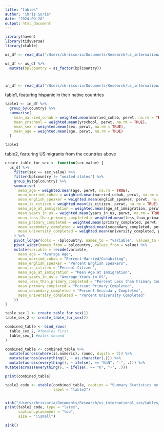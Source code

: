 ```yaml
---
title: "tables"
author: "Chris Soria"
date: "2024-09-28"
output: html_document
---
```


```r
library(haven)
library(tidyverse)
library(xtable)
```

```r
us_df <- read_dta("/Users/chrissoria/Documents/Research/us_international_ses/data/US_65_89.dta")

us_df <- us_df %>%
  mutate(bplcountry = as_factor(bplcountry))



in_df <- read_dta("/Users/chrissoria/Documents/Research/us_international_ses/data/international__65_89.dta")
```

table1, featuring hispanic in their native countries
```r
table1 <- in_df %>%
  group_by(country) %>%
  summarise(
    mean_married_cohab = weighted.mean(married_cohab, perwt, na.rm = TRUE),
    mean_yrschool = weighted.mean(yrschool, perwt, na.rm = TRUE),
    mean_sex = weighted.mean(sex, perwt, na.rm = TRUE),
    mean_age = weighted.mean(age, perwt, na.rm = TRUE)
  )

table1
```
table2, featuring US migrants from the countries above
```r
create_table_for_sex <- function(sex_value) {
  us_df %>%
    filter(sex == sex_value) %>%
    filter(bplcountry != "united states") %>% 
    group_by(bplcountry) %>%
    summarise(
      mean_age = weighted.mean(age, perwt, na.rm = TRUE),
      mean_married_cohab = weighted.mean(married_cohab, perwt, na.rm = TRUE),
      mean_english_speaker = weighted.mean(english_speaker, perwt, na.rm = TRUE),
      mean_is_citizen = weighted.mean(is_citizen, perwt, na.rm = TRUE),
      mean_age_at_immigration = weighted.mean(age_at_immigration, perwt, na.rm = TRUE),
      mean_years_in_us = weighted.mean(years_in_us, perwt, na.rm = TRUE),
      mean_less_than_primary_completed = weighted.mean(less_than_primary_completed, perwt, na.rm = TRUE),
      mean_primary_completed = weighted.mean(primary_completed, perwt, na.rm = TRUE),
      mean_secondary_completed = weighted.mean(secondary_completed, perwt, na.rm = TRUE),
      mean_university_completed = weighted.mean(university_completed, perwt, na.rm = TRUE)
    ) %>%
    pivot_longer(cols = -bplcountry, names_to = "variable", values_to = "value") %>%
    pivot_wider(names_from = bplcountry, values_from = value) %>%
    mutate(variable = recode(variable,
      mean_age = "Average Age",
      mean_married_cohab = "Percent Married/Cohabiting",
      mean_english_speaker = "Percent English Speakers",
      mean_is_citizen = "Percent Citizen",
      mean_age_at_immigration = "Mean Age at Immigration",
      mean_years_in_us = "Average Years in US",
      mean_less_than_primary_completed = "Percent Less than Primary Completed",
      mean_primary_completed = "Percent Primary Completed",
      mean_secondary_completed = "Percent Secondary Completed",
      mean_university_completed = "Percent University Completed"
    ))
}

table_sex_1 <- create_table_for_sex(1)
table_sex_2 <- create_table_for_sex(2)

combined_table <- bind_rows(
  table_sex_2, #females first
  table_sex_1 #males second
)

combined_table <- combined_table %>%
  mutate(across(where(is.numeric), round, digits = 2)) %>% 
  mutate(across(everything(), ~ as.character(.))) %>%    
  mutate(across(everything(), ~ ifelse(. == "NaN", "-", .))) %>%   
mutate(across(everything(), ~ ifelse(. == "0", "-", .)))

print(combined_table)

table2_code <- xtable(combined_table, caption = "Summary Statistics by Country and Sex", 
                      label = "table2")


sink("/Users/chrissoria/Documents/Research/us_international_ses/tables/r_tables/table2.tex")
print(table2_code, type = "latex", 
      caption.placement = "top",
      size = "\\small")

sink()
```

